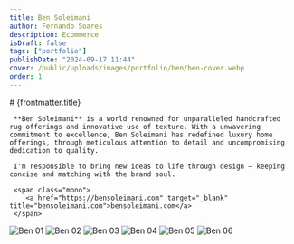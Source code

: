 ```yaml
---
title: Ben Soleimani
author: Fernando Soares
description: Ecommerce
isDraft: false
tags: ["portfolio"]
publishDate: "2024-09-17 11:44"
cover: /public/uploads/images/portfolio/ben/ben-cover.webp
order: 1
---
```


<section class="wrap">
    # {frontmatter.title}

     **Ben Soleimani** is a world renowned for unparalleled handcrafted rug offerings and innovative use of texture. With a unwavering commitment to excellence, Ben Soleimani has redefined luxury home offerings, through meticulous attention to detail and uncompromising dedication to quality.
     
     I'm responsible to bring new ideas to life through design — keeping concise and matching with the brand soul.

     <span class="mono">
        <a href="https://bensoleimani.com" target="_blank" title="bensoleimani.com">bensoleimani.com</a>
     </span>
</section>

<section class="wrap-wide">
    <Grid isContainer>
        <Grid sm="12" md="12">
            <img src="/uploads/images/portfolio/ben/ben-01.webp" alt="Ben 01" loading="lazy" />
            <img src="/uploads/images/portfolio/ben/ben-02.webp" alt="Ben 02" loading="lazy" />
            <img src="/uploads/images/portfolio/ben/ben-03.webp" alt="Ben 03" loading="lazy" />
            <img src="/uploads/images/portfolio/ben/ben-04.webp" alt="Ben 04" loading="lazy" />
            <img src="/uploads/images/portfolio/ben/ben-05.webp" alt="Ben 05" loading="lazy" />
            <img src="/uploads/images/portfolio/ben/ben-06.webp" alt="Ben 06" loading="lazy" />
        </Grid>
    </Grid>
</section>